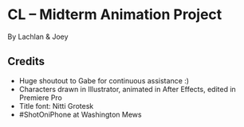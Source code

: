 
# CL – Midterm Animation Project

By Lachlan & Joey

<YouTube url="https://youtu.be/UjS36-qRRH8" />

## Credits

- Huge shoutout to Gabe for continuous assistance :)
- Characters drawn in Illustrator, animated in After Effects, edited in Premiere Pro
- Title font: Nitti Grotesk
- #ShotOniPhone at Washington Mews

